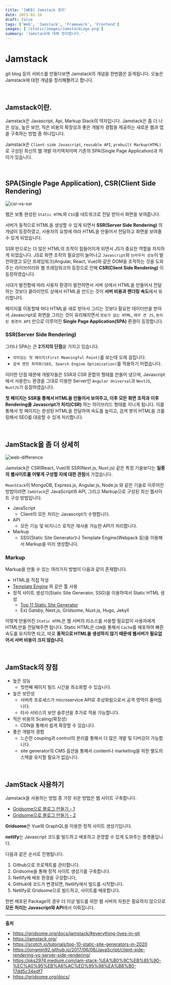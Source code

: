 ```yaml
---
title: '[WEB] Jamstack 정리'
date: 2021-02-16
draft: false
tags: ['Web', 'Jamstack', 'Framework', 'Frontend']
images: ['/static/images/JamstackLogo.png']
summary: 'Jamstack에 대해 정리합니다.'
---
```


# Jamstack

git blog 등의 서비스를 만들다보면 Jamstack의 개념을 한번쯤은 듣게됩니다. 오늘은 Jamstack에 대한 개념을 정리해볼려고 합니다.

<br />

## Jamstack이란.

Jamstack은 Javascript, Api, Markup Stack의 약자입니다. Jamstack은 좀 더 나은 성능, 높은 보안, 적은 비용의 확장성과 좋은 개발자 경험을 제공하는 새로운 웹과 앱을 구축하는 방법 중 하나입니다.

Jamstack은 `Client-side Javascript`, `reusable API`, `prebuilt Markup(HTML)` 로 구성된 최신의 웹 개발 아키텍처이며 기존의 SPA(Single Page Application)과 차이가 있습니다.

<br />

## SPA(Single Page Application), CSR(Client Side Rendering)

![csr-vs-ssr](https://user-images.githubusercontent.com/42582516/107998116-b9e8a880-7027-11eb-9f80-71f45acea229.png)

웹은 보통 완성된 `Static HTML`와 `CSS`를 네트워크로 전달 받아서 화면을 보여줍니다.

서버가 동적으로 HTML을 생성할 수 있게 되면서 **SSR(Server Side Rendering)** 의 개념이 등장하였고, 사용자의 요청에 따라 HTML을 만들어서 전달하고 화면을 보여줄 수 있게 되었습니다.

SSR 만으로는 더 많은 HTML의 조작이 힘들어지게 되면서 JS가 중요한 역할을 차지하게 되었습니다. JS로 화면 조작의 필요성이 늘어나고 `Javascript`와 `브라우저 성능`이 발전하였고 모던 프레임워크(Angular, React, Vue)와 같은 DOM을 조작하는 것을 도와주는 라이브러리와 웹 프레임워크의 등장으로 인해 **CSR(Client Side Rendering)** 이 등장하였습니다.

시대가 발전함에 따라 사용자 환경이 발전하면서 서버 상에서 HTML을 만들어서 전달하는 것보다 클라이언트 상에서 HTML을 만드는 것이 **서버 비용과 렌더링 속도**에서 유리합니다.

페이지를 이동할때 마다 HTML을 새로 받아서 그리는 것보다 필요한 데이터만을 받아서 Javascript로 화면을 그리는 것이 유리해지면서 `정보가 없는 HTML`, `매우 큰 JS`, `분리된 환경의 API` 만으로 이루어진 **Single Page Application(SPA)** 환경이 등장합니다.

### SSR(Server Side Rendering)

그러나 SPA는 큰 **2가지의 단점**을 가지고 있습니다.

- `의미있는 첫 페이지(First Meaningful Paint)`를 보는데 오래 걸립니다.
- `검색 엔진 최적화(SEO, Search Engine Optimization)`를 적용하기 어렵습니다.

이러한 단점 때문에 개발자들은 SSR과 CSR 혼합의 형태를 만들어 냈으며, Javascript 에서 사용한느 환경을 그대로 이용한 Server인 `Angular Universal`과 `NextJS`, `NuxtJS`가 등장하였습니다.

**첫 페이지는 SSR을 통해서 HTML을 만들어서 보여주고, 이후 모든 화면 조작과 이후 Rendering을 Javascript가 처리(CSR)** 하는 하이브리드 형태를 지니게 됩니다. 이를 통해서 첫 페이지는 완성된 HTML을 전달하여 속도를 높이고, 검색 봇이 HTML을 크롤링해서 SEO를 대응할 수 있게 처리합니다.

<br />

## JamStack을 좀 더 상세히

![web-difference](https://user-images.githubusercontent.com/42582516/107994487-0def8f00-7020-11eb-8eec-2092e8b36f01.png)

Jamstack은 CSR(React, Vue)와 SSR(Next.js, Nuxt.js) 같은 특정 기술보다는 **일종의 웹사이트를 어떻게 구성할 지에 대한 관점**에 가깝습니다.

`MeanStack`이 MongoDB, Express.js, Angular.js, Node.js 와 같은 기술로 이루어진 방법이라면 `JamStack`은 JavaScript와 API, 그리고 Markup으로 구성된 최신 웹사이트 구성 방법입니다.

- JavaScript
  - Client의 모든 처리는 Javascript가 수행합니다.
- API
  - 모든 기능 및 비지니스 로직은 재사용 가능한 API가 처리합니다.
- Markup
  - SSG(Static Site Generator)나 Template Engine(Webpack 등)을 이용해서 Markup을 미리 생성합니다.

### Markup

Markup을 만들 수 있는 여러가지 방법이 다음과 같이 존재합니다.

- HTML을 직접 작성
- [Template Engine](https://en.wikipedia.org/wiki/Comparison_of_web_template_engines) 와 같은 툴 사용
- 정적 사이트 생성기(Static Site Generator, SSG)을 이용하여서 Static HTML 생성
  - [Top 11 Static Site Generator](https://scotch.io/tutorials/top-10-static-site-generators-in-2020)
  - Ex) Gatsby, Next.js, Gridsome, Nuxt.js, Hugo, Jekyll

이렇게 만들어진 `Static HTML`은 웹 서버의 리소스를 사용할 필요없이 사용자에게 HTML만을 전달해주면 됩니다. Static HTML은 `CDN`을 통해서 `Cache`를 배포하여 빠른 속도를 유지하면 되고, 따로 **동적으로 HTML을 생성하지 않기 때문에 웹서버가 필요없어서 서버 비용이 크지 않습니다.**

<br />

## JamStack의 장점

- 높은 성능
  - 첫번째 페이지 빌드 시간을 최소화할 수 있습니다.
- 높은 보안성
  - 서버측 프로세스가 microservice API로 추상화됨으로서 공격 영역이 줄어듭니다.
  - 타사 서비스의 보안 솔루션을 추가로 적용 가능합니다.
- 적은 비용의 Scaling(확장성)
  - CDN을 통해서 쉽게 확장할 수 있습니다.
- 좋은 개발자 경험
  - 느슨한 couping과 control의 분리를 통해서 더 많은 개발 및 디버깅이 가능합니다.
  - site generator의 CMS 옵션을 통해서 content나 marketing을 위한 별도의 스택을 유지할 필요가 없습니다.

<br />

## JamStack 사용하기

Jamstack을 사용하는 방법 중 가장 쉬운 방법은 웹 사이트 구축합니다.

- [Gridsome으로 블로그 만들기 - 1](https://azderica.github.io/01-gridsome-blog/)
- [Gridsome으로 블로그 만들기 - 2](https://azderica.github.io/02-gridsome-blog/)

**Gridsome**은 Vue와 GraphQL을 이용한 정적 사이트 생성기입니다.

**netlify**는 Javascript 코드를 빌드하고 배포하고 운영할 수 있게 도와주는 플랫폼입니다.

다음과 같은 순서로 진행됩니다.

1. Github으로 프로젝트를 관리합니다.
2. Gridsome을 통해 정적 사이트 생성기를 구축합니다.
3. Netlify에 배포 환경을 구성합니다,
4. GitHub에 코드가 변경되면, Netlify에서 빌드를 시작합니다.
5. Netlify로 Gridsome으로 빌드하고, 사이트를 배포합니다.

한번 배포된 Package의 경우 더 이상 빌드를 위한 웹 서버의 자원은 필요하지 않으므로 **모든 처리는 Javascript와 API**에서 이뤄집니다.

---

**출처**

- https://gridsome.org/docs/jamstack/#everything-lives-in-git
- https://jamstack.org/
- https://scotch.io/tutorials/top-10-static-site-generators-in-2020
- https://jongmin92.github.io/2017/06/06/JavaScript/client-side-rendering-vs-server-side-rendering/
- https://pks2974.medium.com/jam-stack-%EA%B0%9C%EB%85%90-%EC%A0%95%EB%A6%AC%ED%95%98%EA%B8%B0-17dd5c34edf7
- https://gridsome.org/docs/
